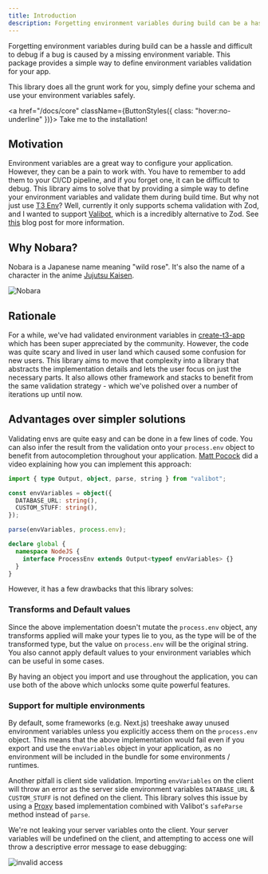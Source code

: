 ```yaml
---
title: Introduction
description: Forgetting environment variables during build can be a hassle and difficult to debug if a bug is caused by a missing environment variable. This package provides a simple way to define environment variables validation for your app.
---
```



Forgetting environment variables during build can be a hassle and difficult to debug if a bug is caused by a missing environment variable. This package provides a simple way to define environment variables validation for your app.

This library does all the grunt work for you, simply define your schema and use your environment variables safely.

<a href="/docs/core" className={ButtonStyles({ class: "hover:no-underline" })}>
  Take me to the installation!
</a>

## Motivation

Environment variables are a great way to configure your application. However, they can be a pain to work with. You have to remember to add them to your CI/CD pipeline, and if you forget one, it can be difficult to debug. This library aims to solve that by providing a simple way to define your environment variables and validate them during build time.
But why not just use [T3 Env](https://env.t3.gg)? Well, currently it only supports schema validation with Zod, and I wanted to support [Valibot](https://valibot.dev), which is a incredibly alternative to Zod. See [this](https://www.builder.io/blog/introducing-valibot) blog post for more information.

## Why Nobara?

Nobara is a Japanese name meaning "wild rose". It's also the name of a character in the anime [Jujutsu Kaisen](https://wikipedia.org/wiki/Jujutsu_Kaisen).

![Nobara](@/assets/images/nobara.jpg)

## Rationale

For a while, we've had validated environment variables in [create-t3-app](https://create.t3.gg) which has been super appreciated by the community. However, the code was quite scary and lived in user land which caused some confusion for new users. This library aims to move that complexity into a library that abstracts the implementation details and lets the user focus on just the necessary parts. It also allows other framework and stacks to benefit from the same validation strategy - which we've polished over a number of iterations up until now.

## Advantages over simpler solutions

Validating envs are quite easy and can be done in a few lines of code. You can also infer the result from the validation onto your `process.env` object to benefit from autocompletion throughout your application. [Matt Pocock](https://www.youtube.com/watch?v=q1im-hMlKhM) did a video explaining how you can implement this approach:

```ts
import { type Output, object, parse, string } from "valibot";

const envVariables = object({
  DATABASE_URL: string(),
  CUSTOM_STUFF: string(),
});

parse(envVariables, process.env);

declare global {
  namespace NodeJS {
    interface ProcessEnv extends Output<typeof envVariables> {}
  }
}
```

However, it has a few drawbacks that this library solves:

### Transforms and Default values

Since the above implementation doesn't mutate the `process.env` object, any transforms applied will make your types lie to you, as the type will be of the transformed type, but the value on `process.env` will be the original string. You also cannot apply default values to your environment variables which can be useful in some cases.

By having an object you import and use throughout the application, you can use both of the above which unlocks some quite powerful features.

### Support for multiple environments

By default, some frameworks (e.g. Next.js) treeshake away unused environment variables unless you explicitly access them on the `process.env` object. This means that the above implementation would fail even if you export and use the `envVariables` object in your application, as no environment will be included in the bundle for some environments / runtimes.

Another pitfall is client side validation. Importing `envVariables` on the client will throw an error as the server side environment variables `DATABASE_URL` & `CUSTOM_STUFF` is not defined on the client. This library solves this issue by using a [Proxy](https://developer.mozilla.org/en-US/docs/Web/JavaScript/Reference/Global_Objects/Proxy) based implementation combined with Valibot's `safeParse` method instead of `parse`.

<Callout type="info">

We're not leaking your server variables onto the client. Your server variables will be undefined on the client, and attempting to access one will throw a descriptive error message to ease debugging:

![invalid access](@/assets/images/invalid-access.png)

</Callout>
